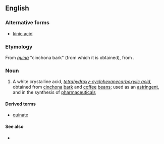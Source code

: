 ==English==

===Alternative forms===
* [[kinic acid]]

===Etymology===
From {{etyl|es|en}} ''[[quina#Spanish|quina]]'' "cinchona bark" (from which it is obtained), from {{etyl|qu|en}} {{m|qu|kina}}.

===Noun===
{{wikipedia}}
{{en-noun|-}}

# {{lb|en|organic compound}} A white crystalline acid, ''[[tetrahydroxy-]][[cyclohexanecarboxylic acid]]'', obtained from [[cinchona]] [[bark]] and [[coffee]] [[bean]]s; used as an [[astringent]], and in the synthesis of [[pharmaceutical]]s

====Derived terms====
* [[quinate]]

====See also====
* {{pedialite}}